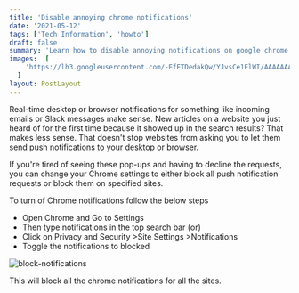 ```yaml
---
title: 'Disable annoying chrome notifications'
date: '2021-05-12'
tags: ['Tech Information', 'howto']
draft: false
summary: 'Learn how to disable annoying notifications on google chrome.'
images:  [
    'https://lh3.googleusercontent.com/-EfETDedakQw/YJvsCe1ElWI/AAAAAAAAAHk/xiO0NjfTXGMnGaXg-IC551xj2BnNU8AJACLcBGAsYHQ/w606-h395/image.png',
  ]
layout: PostLayout
---
```


Real-time desktop or browser notifications for something like incoming emails or Slack messages make sense. New articles on a website you just heard of for the first time because it showed up in the search results? That makes less sense. That doesn't stop websites from asking you to let them send push notifications to your desktop or browser.

If you're tired of seeing these pop-ups and having to decline the requests, you can change your Chrome settings to either block all push notification requests or block them on specified sites.

To turn of Chrome notifications follow the below steps

- Open Chrome and Go to Settings
- Then type notifications in the top search bar (or)
- Click on Privacy and Security >Site Settings >Notifications
- Toggle the notifications to blocked

![block-notifications](https://lh3.googleusercontent.com/-EfETDedakQw/YJvsCe1ElWI/AAAAAAAAAHk/xiO0NjfTXGMnGaXg-IC551xj2BnNU8AJACLcBGAsYHQ/w606-h395/image.png)

This will block all the chrome notifications for all the sites.
